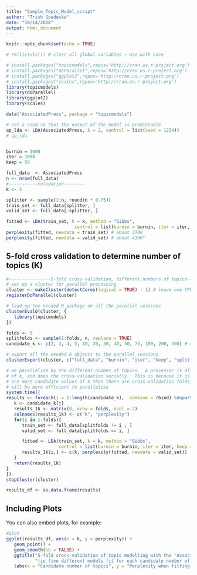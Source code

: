 ```yaml
---
title: "Sample_Topic_Model_script"
author: "Trish Goedecke"
date: "10/14/2018"
output: html_document
---
```


```r
knitr::opts_chunk$set(echo = TRUE)

# rm(list=ls()) # clear all global variables ~ use with care

# install.packages("topicmodels",repos='http://cran.us.r-project.org')
# install.packages("doParallel",repos='http://cran.us.r-project.org')
# install.packages("ggplot2",repos='http://cran.us.r-project.org')
# install.packages("scales",repos='http://cran.us.r-project.org')
library(topicmodels)
library(doParallel)
library(ggplot2)
library(scales)
```

```r

data("AssociatedPress", package = "topicmodels")

# set a seed so that the output of the model is predictable
ap_lda <- LDA(AssociatedPress, k = 2, control = list(seed = 1234))
# ap_lda


burnin = 1000
iter = 1000
keep = 50

full_data  <- AssociatedPress
n <- nrow(full_data)
#-----------validation--------
k <- 5

splitter <- sample(1:n, round(n * 0.75))
train_set <- full_data[splitter, ]
valid_set <- full_data[-splitter, ]

fitted <- LDA(train_set, k = k, method = "Gibbs",
                          control = list(burnin = burnin, iter = iter, keep = keep) )
perplexity(fitted, newdata = train_set) # about 2700
perplexity(fitted, newdata = valid_set) # about 4300"
```

## 5-fold cross validation to determine number of topics (K)


```r
#----------------5-fold cross-validation, different numbers of topics----------------
# set up a cluster for parallel processing
cluster <- makeCluster(detectCores(logical = TRUE) - 1) # leave one CPU spare...
registerDoParallel(cluster)

# load up the needed R package on all the parallel sessions
clusterEvalQ(cluster, {
   library(topicmodels)
})

folds <- 5
splitfolds <- sample(1:folds, n, replace = TRUE)
candidate_k <- c(2, 3, 4, 5, 10, 20, 30, 40, 50, 75, 100, 200, 300) # candidates for how many topics

# export all the needed R objects to the parallel sessions
clusterExport(cluster, c("full_data", "burnin", "iter", "keep", "splitfolds", "folds", "candidate_k"))

# we parallelize by the different number of topics.  A processor is allocated a value
# of k, and does the cross-validation serially.  This is because it is assumed there
# are more candidate values of k than there are cross-validation folds, hence it
# will be more efficient to parallelise
system.time({
results <- foreach(j = 1:length(candidate_k), .combine = rbind) %dopar%{
   k <- candidate_k[j]
   results_1k <- matrix(0, nrow = folds, ncol = 2)
   colnames(results_1k) <- c("k", "perplexity")
   for(i in 1:folds){
      train_set <- full_data[splitfolds != i , ]
      valid_set <- full_data[splitfolds == i, ]

      fitted <- LDA(train_set, k = k, method = "Gibbs",
                    control = list(burnin = burnin, iter = iter, keep = keep) )
      results_1k[i,] <- c(k, perplexity(fitted, newdata = valid_set))
   }
   return(results_1k)
}
})
stopCluster(cluster)

results_df <- as.data.frame(results)


```

## Including Plots

You can also embed plots, for example:

```r
#plot
ggplot(results_df, aes(x = k, y = perplexity)) +
   geom_point() +
   geom_smooth(se = FALSE) +
   ggtitle("5-fold cross-validation of topic modelling with the 'Associated Press' dataset",
           "(ie five different models fit for each candidate number of topics)") +
   labs(x = "Candidate number of topics", y = "Perplexity when fitting the trained model to the hold-out set")

```

